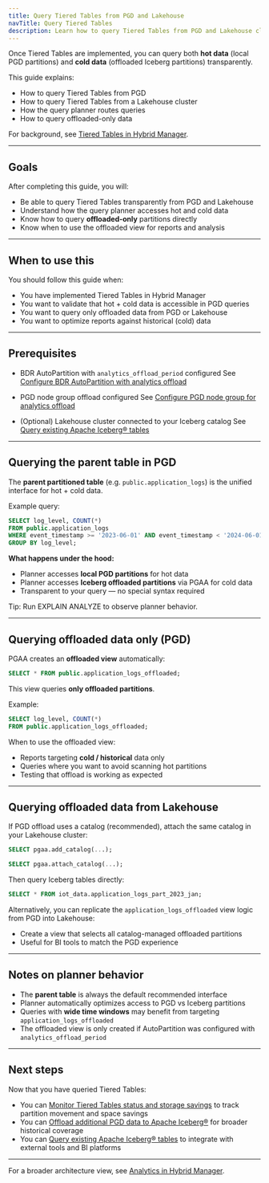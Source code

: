 ```yaml
---
title: Query Tiered Tables from PGD and Lakehouse
navTitle: Query Tiered Tables
description: Learn how to query Tiered Tables from PGD and Lakehouse clusters in Hybrid Manager.
---
```


Once Tiered Tables are implemented, you can query both **hot data** (local PGD partitions) and **cold data** (offloaded Iceberg partitions) transparently.

This guide explains:

- How to query Tiered Tables from PGD
- How to query Tiered Tables from a Lakehouse cluster
- How the query planner routes queries
- How to query offloaded-only data

For background, see [Tiered Tables in Hybrid Manager](../../tiered_tables.mdx).

---

## Goals

After completing this guide, you will:

* Be able to query Tiered Tables transparently from PGD and Lakehouse
* Understand how the query planner accesses hot and cold data
* Know how to query **offloaded-only** partitions directly
* Know when to use the offloaded view for reports and analysis

---

## When to use this

You should follow this guide when:

- You have implemented Tiered Tables in Hybrid Manager
- You want to validate that hot + cold data is accessible in PGD queries
- You want to query only offloaded data from PGD or Lakehouse
- You want to optimize reports against historical (cold) data

---

## Prerequisites

- BDR AutoPartition with `analytics_offload_period` configured
See [Configure BDR AutoPartition with analytics offload](./configure-tiered-autopartition)

- PGD node group offload configured
See [Configure PGD node group for analytics offload](./configure-tiered-offload)

- (Optional) Lakehouse cluster connected to your Iceberg catalog
See [Query existing Apache Iceberg® tables](./query-iceberg-existing-tables)

---

## Querying the parent table in PGD

The **parent partitioned table** (e.g. `public.application_logs`) is the unified interface for hot + cold data.

Example query:

```sql
SELECT log_level, COUNT(*)
FROM public.application_logs
WHERE event_timestamp >= '2023-06-01' AND event_timestamp < '2024-06-01'
GROUP BY log_level;
```

**What happens under the hood:**

- Planner accesses **local PGD partitions** for hot data
- Planner accesses **Iceberg offloaded partitions** via PGAA for cold data
- Transparent to your query — no special syntax required

Tip: Run EXPLAIN ANALYZE to observe planner behavior.

---

## Querying offloaded data only (PGD)

PGAA creates an **offloaded view** automatically:

```sql
SELECT * FROM public.application_logs_offloaded;
```

This view queries **only offloaded partitions**.

Example:

```sql
SELECT log_level, COUNT(*)
FROM public.application_logs_offloaded;
```

When to use the offloaded view:

- Reports targeting **cold / historical** data only
- Queries where you want to avoid scanning hot partitions
- Testing that offload is working as expected

---

## Querying offloaded data from Lakehouse

If PGD offload uses a catalog (recommended), attach the same catalog in your Lakehouse cluster:

```sql
SELECT pgaa.add_catalog(...);

SELECT pgaa.attach_catalog(...);
```

Then query Iceberg tables directly:

```sql
SELECT * FROM iot_data.application_logs_part_2023_jan;
```
Alternatively, you can replicate the `application_logs_offloaded` view logic from PGD into Lakehouse:

- Create a view that selects all catalog-managed offloaded partitions
- Useful for BI tools to match the PGD experience

---

## Notes on planner behavior

- The **parent table** is always the default recommended interface
- Planner automatically optimizes access to PGD vs Iceberg partitions
- Queries with **wide time windows** may benefit from targeting `application_logs_offloaded`
- The offloaded view is only created if AutoPartition was configured with `analytics_offload_period`

---

## Next steps

Now that you have queried Tiered Tables:

- You can [Monitor Tiered Tables status and storage savings](./monitor-tiered-tables) to track partition movement and space savings
- You can [Offload additional PGD data to Apache Iceberg®](./offload-pgd-to-iceberg) for broader historical coverage
- You can [Query existing Apache Iceberg® tables](./query-iceberg-existing-tables) to integrate with external tools and BI platforms

---

For a broader architecture view, see [Analytics in Hybrid Manager](../index.mdx).
